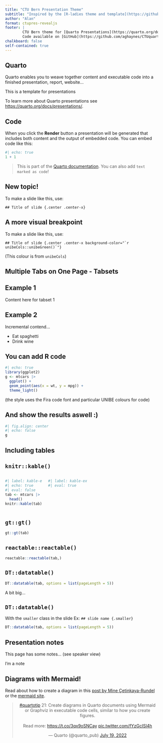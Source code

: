 ```yaml
---
title: "CTU Bern Presentation Theme"
subtitle: "Inspired by the [R-ladies theme and template](https://github.com/beatrizmilz/quarto-rladies-theme) by [Bea Milz](https://twitter.com/BeaMilz) "
author: "Alan"
format: ctupres-revealjs
footer: |
        CTU Bern theme for [Quarto Presentations](https://quarto.org/docs/presentations/revealjs/index.html).
        Code available on [GitHub](https://github.com/aghaynes/CTUquarto).
chalkboard: false
self-contained: true
---
```



## Quarto

Quarto enables you to weave together content and executable code into a finished presentation, report, website...

This is a template for presentations

To learn more about Quarto presentations see <https://quarto.org/docs/presentations/>.

## Code

When you click the **Render** button a presentation will be generated that includes both content and the output of embedded code. You can embed code like this:

```r
#| echo: true
1 + 1
```

> This is part of the [Quarto documentation](https://quarto.org/docs/presentations/). You can also add `text marked as code`!

## New topic! {.center .center-x}

To make a slide like this, use:

    ## Title of slide {.center .center-x}

## A more visual breakpoint {.center .center-x background-color="`r unibeCols::unibeGreen()`"}

To make a slide like this, use:

    ## Title of slide {.center .center-x background-color="`r unibeCols::unibeGreen()`"}

(This colour is from `unibeCols`)

## Multiple Tabs on One Page - Tabsets

::: panel-tabset
## Example 1

Content here for tabset 1

## Example 2

Incremental contend...

::: {.incremental}

- Eat spaghetti
- Drink wine

:::

:::

## You can add R code

```r
#| echo: true
library(ggplot2)
g <- mtcars |> 
  ggplot() +
  geom_point(aes(x = wt, y = mpg)) +
  theme_light()
```

(the style uses the Fira code font and particular UNIBE colours for code)

## And show the results aswell :)

<!-- use a previous chunk with different options -->
```r
#| fig.align: center
#| echo: false
g 
```

## Including tables {.smaller}

::: panel-tabset
## `knitr::kable()`

::: columns
::: {.column width="25%"}
```r
#| label: kable-ex
#| echo: true
#| eval: false
tab <- mtcars |>
  head() 
knitr::kable(tab)
```
:::

::: {.column width="75%"}

```r
#| label: kable-ex
#| eval: true
```
:::
:::

## `gt::gt()`

```r
gt::gt(tab)
```

## `reactable::reactable()` {.smaller}

```r
reactable::reactable(tab,)
```

:::

## `DT::datatable()`

```r
DT::datatable(tab, options = list(pageLength = 5))
```

A bit big...

## `DT::datatable()` {.smaller}

With the `smaller` class in the slide Ex: `## slide name {.smaller}`

```r
DT::datatable(tab, options = list(pageLength = 5))
```


## Presentation notes

This page has some notes... (see speaker view)

::: notes
I'm a note
:::

## Diagrams with Mermaid!

Read about how to create a diagram in this [post by Mine Çetinkaya-Rundel](https://mine-cetinkaya-rundel.github.io/quarto-tip-a-day/posts/21-diagrams/) or the [mermaid site](https://mermaid-js.github.io/mermaid/).

<center>

<blockquote class="twitter-tweet" data-conversation="none">

<p lang="en" dir="ltr">

<a href="https://twitter.com/hashtag/quartotip?src=hash&amp;ref_src=twsrc%5Etfw">#quartotip</a> 21: Create diagrams in Quarto documents using Mermaid or Graphviz in executable code cells, similar to how you create figures.<br><br>Read more: <a href="https://t.co/3qx9oSNCay">https://t.co/3qx9oSNCay</a> <a href="https://t.co/fYzGcISl4h">pic.twitter.com/fYzGcISl4h</a>

</p>

--- Quarto (@quarto_pub) <a href="https://twitter.com/quarto_pub/status/1549271325943947270?ref_src=twsrc%5Etfw">July 19, 2022</a>

</blockquote>

```{=html}
<script async src="https://platform.twitter.com/widgets.js" charset="utf-8"></script>
```
</center>

